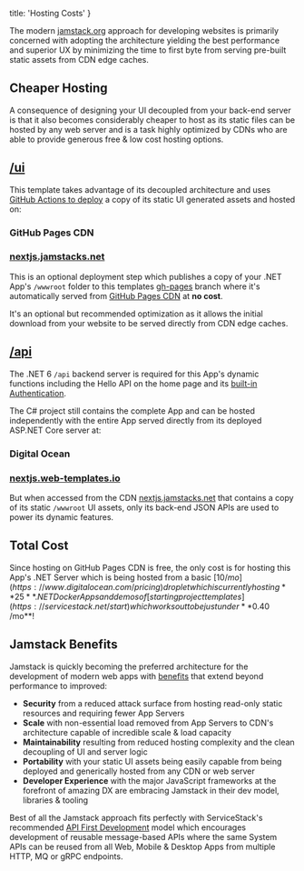 
  title: 'Hosting Costs'
}


<a href="https://jamstack.org">
    <Icon icon="logos:jamstack-icon" className="w-14 h-14 float-left mt-2 mr-4" />
</a>

The modern [jamstack.org](https://jamstack.org) approach for developing websites is primarily concerned with adopting 
the architecture yielding the best performance and superior UX by minimizing the time to first byte from serving 
pre-built static assets from CDN edge caches.

## Cheaper Hosting

<a href="https://jamstack.org">
    <Icon icon="emojione:money-with-wings" className="w-14 h-14 float-left mt-2 mr-4" />
</a>

A consequence of designing your UI decoupled from your back-end server is that it also becomes considerably 
cheaper to host as its static files can be hosted by any web server and is a task highly optimized by CDNs
who are able to provide generous free & low cost hosting options.

##  [/ui](https://github.com/NetCoreTemplates/nextjs/tree/main/ui)

This template takes advantage of its decoupled architecture and uses [GitHub Actions to deploy](/posts/deploy) 
a copy of its static UI generated assets and hosted on:

### GitHub Pages CDN

### [nextjs.jamstacks.net](https://nextjs.jamstacks.net)

This is an optional deployment step which publishes a copy of your .NET App's `/wwwroot` folder to this templates 
[gh-pages](https://github.com/NetCoreTemplates/nextjs/tree/gh-pages) branch where it's automatically served from 
[GitHub Pages CDN](https://docs.github.com/en/pages/getting-started-with-github-pages/about-github-pages) at **no cost**.

It's an optional but recommended optimization as it allows the initial download from your website to be served
directly from CDN edge caches.

## [/api](https://github.com/NetCoreTemplates/nextjs/tree/main/api)

The .NET 6 `/api` backend server is required for this App's dynamic functions including the Hello API on the home page
and its [built-in Authentication](https://docs.servicestack.net/auth). 

The C# project still contains the complete App and can be hosted independently with the entire App served 
directly from its deployed ASP.NET Core server at:

### Digital Ocean

### [nextjs.web-templates.io](https://nextjs.web-templates.io)

But when accessed from the CDN [nextjs.jamstacks.net](https://nextjs.jamstacks.net) that contains a 
copy of its static `/wwwroot` UI assets, only its back-end JSON APIs are used to power its dynamic features.

## Total Cost

<a href="https://www.digitalocean.com/pricing">
    <Icon icon="logos:digital-ocean" className="w-24 h-24 float-left mt-0 mr-8" />
</a>

Since hosting on GitHub Pages CDN is free, the only cost is for hosting this App's .NET Server which is being hosted 
from a basic [$10 /mo](https://www.digitalocean.com/pricing) droplet which is currently hosting **25** .NET Docker 
Apps and demos of [starting project templates](https://servicestack.net/start) which works out to be just under **$0.40 /mo**!

## Jamstack Benefits

Jamstack is quickly becoming the preferred architecture for the development of modern web apps with 
[benefits](https://jamstack.org/why-jamstack/) that extend beyond performance to improved: 

 - **Security** from a reduced attack surface from hosting read-only static resources and requiring fewer App Servers
 - **Scale** with non-essential load removed from App Servers to CDN's architecture capable of incredible scale & load capacity
 - **Maintainability** resulting from reduced hosting complexity and the clean decoupling of UI and server logic
 - **Portability** with your static UI assets being easily capable from being deployed and generically hosted from any CDN or web server
 - **Developer Experience** with the major JavaScript frameworks at the forefront of amazing DX are embracing Jamstack in their dev model, libraries & tooling  

Best of all the Jamstack approach fits perfectly with ServiceStack's recommended 
[API First Development](https://docs.servicestack.net/api-first-development) model which encourages development of
reusable message-based APIs where the same System APIs can be reused from all Web, Mobile & Desktop Apps 
from multiple HTTP, MQ or gRPC endpoints.
